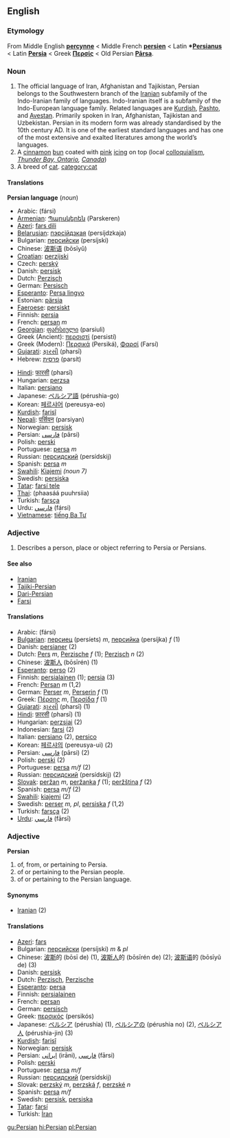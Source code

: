 {{rfc}}
==English==
{{wikipedia}}
===Etymology===
From Middle English '''[[percynne]]''' < Middle French '''[[persien]]''' < Latin '''*[[Persianus]]''' < Latin '''[[Persia]]''' < Greek '''[[Περσίς]]''' < Old Persian '''[[Pārsa]]'''.

===Noun===
#The official language of Iran, Afghanistan and Tajikistan, Persian belongs to the Southwestern branch of the [[Iranian]] subfamily of the Indo-Iranian family of languages. Indo-Iranian itself is a subfamily of the Indo-European language family. Related languages are [[Kurdish]], [[Pashto]], and [[Avestan]]. Primarily spoken in Iran, Afghanistan, Tajikistan and Uzbekistan. Persian in its modern form was already standardised by the 10th century AD. It is one of the earliest standard languages and has one of the most extensive and exalted literatures among the world’s languages.
#A [[cinnamon]] [[bun]] coated with [[pink]] [[icing]] on top (local [[colloquialism]], ''[http://en.wikipedia.org/wiki/Thunder_Bay%2C_Ontario Thunder Bay, Ontario], [[Canada]]'')
#A breed of [[cat]]. [[category:cat]]

====Translations====
'''Persian language''' (''noun'')
{{top}}
*Arabic: {{ARchar|[[فارسي|فَارْسِي]]}} (fársi)
*[[Armenian]]: [[Պարսկերեն]] (Parskeren)
*[[Azeri]]: [[fars dili]]
*[[Belarusian]]: [[пэрсійдзкая]] (persíjdzkaja)
*Bulgarian: [[персийски]] (persíjski)
*Chinese: [[波斯语]] (bōsīyǔ)
*[[Croatian]]: [[perzijski]]
*Czech: [[perský]]
*Danish: [[persisk]]
*Dutch: [[Perzisch]]
*German: [[Persisch]]
*[[Esperanto]]: [[Persa lingvo]]
*Estonian: [[pärsia]]
*[[Faeroese]]: [[persiskt]]
*Finnish: [[persia]]
*French: [[persan]] ''m''
*[[Georgian]]: [[ფარსიული]] (parsiuli)
*Greek (Ancient): [[περσιστί]] (persistí)
*Greek (Modern): [[Περσικά]] (Persiká), [[Φαρσί]] (Farsí)
*[[Gujarati]]: [[ફારસી]] (pharsī)
*Hebrew: [[פרסית]] (parsít)
{{mid}}
*[[Hindi]]: [[फारसी]] (pharsī)
*Hungarian: [[perzsa]]
*Italian: [[persiano]]
*Japanese: [[ペルシア語]] (pérushia-go)
*Korean: [[페르샤어]] (pereusya-eo)
*[[Kurdish]]: [[farisî]]
*[[Nepali]]: [[पर्सियन]] (parsiyan)
*Norwegian: [[persisk]]
*Persian: [[فارسی]] (pārsi)
*Polish: [[perski]]
*Portuguese: [[persa]] ''m''
*Russian: [[персидский]] (persídskij)
*Spanish: [[persa]] ''m''
*[[Swahili]]: [[Kiajemi]] ''(noun 7)''
*Swedish: [[persiska]]
*[[Tatar]]: [[farsí tele]]
*[[Thai]]: {{THchar|[[ภาษาเปอร์เซีย]]}} (phaasáá puuhrsiia)
*Turkish: [[farsça]]
*Urdu: [[فارسي]] (fársi)
*[[Vietnamese]]: [[tiếng Ba Tư]]
{{bottom}}

===Adjective===

# Describes a person, place or object referring to Persia or Persians.

====See also====
*[[Iranian]] 
*[[Tajiki-Persian]]
*[[Dari-Persian]]
*[[Farsi]]

====Translations====

*Arabic: {{ARchar|[[فارسي]]}} (fársi)
*[[Bulgarian]]: [[персиец]] (persíets) ''m'', [[персийка]] (persíjka) ''f'' (1)
*Danish: [[persianer]] (2)
*Dutch: [[Pers]] ''m'', [[Perzische]] ''f'' (1); [[Perzisch]] ''n'' (2)
*Chinese: [[波斯人]] (bōsīrén) (1)
*[[Esperanto]]: [[perso]] (2)
*Finnish: [[persialainen]] (1); [[persia]] (3)
*French: [[Persan]] ''m'' (1,2)
*German: [[Perser]] ''m'', [[Perserin]] ''f'' (1)
*Greek: [[Πέρσης]] ''m'', [[Περσίδα]] ''f'' (1)
*[[Gujarati]]: [[ફારસી]] (pharsī) (1)
*[[Hindi]]: [[फ़ारसी]] (pharsī) (1)
*Hungarian: [[perzsiai]] (2)
*Indonesian: [[farsi]] (2)
*Italian: [[persiano]] (2), [[persico]]
*Korean: [[페르샤의]] (pereusya-ui) (2)
*Persian: [[فارسی]] (pārsi) (2)
*Polish: [[perski]] (2)
*Portuguese: [[persa]] ''m/f'' (2)
*Russian: [[персидский]] (persídskij) (2)
*[[Slovak]]: [[peržan#Slovak|peržan]] ''m'', [[peržanka]] ''f'' (1); [[peržština]] ''f'' (2)
*Spanish: [[persa]] ''m/f'' (2)
*[[Swahili]]: [[kiajemi]] (2)
*Swedish: [[perser]] ''m, pl'', [[persiska]] ''f'' (1,2)
*Turkish: [[farsça]] (2)
*[[Urdu]]: [[فارسي]] (fārsī)

===Adjective===
'''Persian'''

# of, from, or pertaining to Persia.
# of or pertaining to the Persian people.
# of or pertaining to the Persian language.

====Synonyms====
*[[Iranian]] (2)

====Translations====
*[[Azeri]]: [[fars]]
*Bulgarian: [[персийски]] (persíjski) ''m'' & ''pl''
*Chinese: [[波斯]]的 (bōsī de) (1), [[波斯人]]的 (bōsīrén de) (2); [[波斯语]]的 (bōsīyǔ de) (3)
*Danish: [[persisk]]
*Dutch: [[Perzisch]], [[Perzische]]
*[[Esperanto]]: [[persa]]
*Finnish: [[persialainen]]
*French: [[persan]]
*German: [[persisch]]
*Greek: [[περσικός]] (persikós)
*Japanese: [[ペルシア]] (pérushia) (1), [[ペルシアの]] (pérushia no) (2), [[ペルシア人]] (pérushia-jin) (3)
*[[Kurdish]]: [[farisî]]
*Norwegian: [[persisk]]
*Persian: [[ایرانی]] (irāni), [[فارسی]] (fārsi)
*Polish: [[perski]]
*Portuguese: [[persa]] ''m/f''
*Russian: [[персидский]] (persídskij)
*Slovak: [[perzský]] ''m'', [[perzská]] ''f'', [[perzské]] ''n''
*Spanish: [[persa]] ''m/f''
*Swedish: [[persisk]], [[persiska]]
*[[Tatar]]: [[farsí]]
*Turkish: [[İran]]

[[gu:Persian]]
[[hi:Persian]]
[[pl:Persian]]